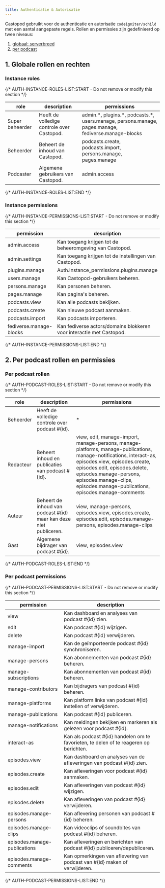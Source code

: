 ```yaml
---
title: Authenticatie & Autorisatie
---
```


Castopod gebruikt voor de authenticatie en autorisatie `codeigniter/schild` met
een aantal aangepaste regels. Rollen en permissies zijn gedefinieerd op twee
niveaus:

1. [globaal: serverbreed](#1-instance-wide-roles-and-permissions)
2. [per podcast](#2-per-podcast-roles-and-permissions)

## 1. Globale rollen en rechten

### Instance roles

{/* AUTH-INSTANCE-ROLES-LIST:START - Do not remove or modify this section */}

| role            | description                                | permissions                                                                                            |
| --------------- | ------------------------------------------ | ------------------------------------------------------------------------------------------------------ |
| Super beheerder | Heeft de volledige controle over Castopod. | admin.\*, plugins.\*, podcasts.\*, users.manage, persons.manage, pages.manage, fediverse.manage-blocks |
| Beheerder       | Beheert de inhoud van Castopod.            | podcasts.create, podcasts.import, persons.manage, pages.manage                                         |
| Podcaster       | Algemene gebruikers van Castopod.          | admin.access                                                                                           |

{/* AUTH-INSTANCE-ROLES-LIST:END */}

### Instance permissions

{/* AUTH-INSTANCE-PERMISSIONS-LIST:START - Do not remove or modify this section */}

| permission              | description                                                          |
| ----------------------- | -------------------------------------------------------------------- |
| admin.access            | Kan toegang krijgen tot de beheeromgeving van Castopod.              |
| admin.settings          | Kan toegang krijgen tot de instellingen van Castopod.                |
| plugins.manage          | Auth.instance_permissions.plugins.manage                             |
| users.manage            | Kan Castopod-gebruikers beheren.                                     |
| persons.manage          | Kan personen beheren.                                                |
| pages.manage            | Kan pagina's beheren.                                                |
| podcasts.view           | Kan alle podcasts bekijken.                                          |
| podcasts.create         | Kan nieuwe podcast aanmaken.                                         |
| podcasts.import         | Kan podcasts importeren.                                             |
| fediverse.manage-blocks | Kan fediverse actors/domains blokkeren voor interactie met Castopod. |

{/* AUTH-INSTANCE-PERMISSIONS-LIST:END */}

## 2. Per podcast rollen en permissies

### Per podcast rollen

{/* AUTH-PODCAST-ROLES-LIST:START - Do not remove or modify this section */}

| role      | description                                                          | permissions                                                                                                                                                                                                                                                                                 |
| --------- | -------------------------------------------------------------------- | ------------------------------------------------------------------------------------------------------------------------------------------------------------------------------------------------------------------------------------------------------------------------------------------- |
| Beheerder | Heeft de volledige controle over podcast #\{id\}.                    | \*                                                                                                                                                                                                                                                                                          |
| Redacteur | Beheert inhoud en publicaties van podcast #\{id\}.                   | view, edit, manage-import, manage-persons, manage-platforms, manage-publications, manage-notifications, interact-as, episodes.view, episodes.create, episodes.edit, episodes.delete, episodes.manage-persons, episodes.manage-clips, episodes.manage-publications, episodes.manage-comments |
| Auteur    | Beheert de inhoud van podcast #\{id\} maar kan deze niet publiceren. | view, manage-persons, episodes.view, episodes.create, episodes.edit, episodes.manage-persons, episodes.manage-clips                                                                                                                                                                         |
| Gast      | Algemene bijdrager van podcast #\{id\}.                              | view, episodes.view                                                                                                                                                                                                                                                                         |

{/* AUTH-PODCAST-ROLES-LIST:END */}

### Per podcast permissions

{/* AUTH-PODCAST-PERMISSIONS-LIST:START - Do not remove or modify this section */}

| permission                   | description                                                                              |
| ---------------------------- | ---------------------------------------------------------------------------------------- |
| view                         | Kan dashboard en analyses van podcast #\{id\} zien.                                      |
| edit                         | Kan podcast #\{id\} wijzigen.                                                            |
| delete                       | Kan podcast #\{id\} verwijderen.                                                         |
| manage-import                | Kan de geïmporteerde podcast #\{id\} synchroniseren.                                     |
| manage-persons               | Kan abonnementen van podcast #\{id\} beheren.                                            |
| manage-subscriptions         | Kan abonnementen van podcast #\{id\} beheren.                                            |
| manage-contributors          | Kan bijdragers van podcast #\{id\} beheren.                                              |
| manage-platforms             | Kan platform links van podcast #\{id\} instellen of verwijderen.                         |
| manage-publications          | Kan podcast #\{id\} publiceren.                                                          |
| manage-notifications         | Kan meldingen bekijken en markeren als gelezen voor podcast #\{id\}.                     |
| interact-as                  | Kan als podcast #\{id\} handelen om te favorieten, te delen of te reageren op berichten. |
| episodes.view                | Kan dashboard en analyses van de afleveringen van podcast #\{id\} zien.                  |
| episodes.create              | Kan afleveringen voor podcast #\{id\} aanmaken.                                          |
| episodes.edit                | Kan afleveringen van podcast #\{id\} wijzigen.                                           |
| episodes.delete              | Kan afleveringen van podcast #\{id\} verwijderen.                                        |
| episodes.manage-persons      | Kan aflevering personen van podcast #\{id\} beheren.                                     |
| episodes.manage-clips        | Kan videoclips of soundbites van podcast #\{id\} beheren.                                |
| episodes.manage-publications | Kan afleveringen en berichten van podcast #\{id\} publiceren/depubliceren.               |
| episodes.manage-comments     | Kan opmerkingen van aflevering van podcast van #\{id\} maken of verwijderen.             |

{/* AUTH-PODCAST-PERMISSIONS-LIST:END */}
